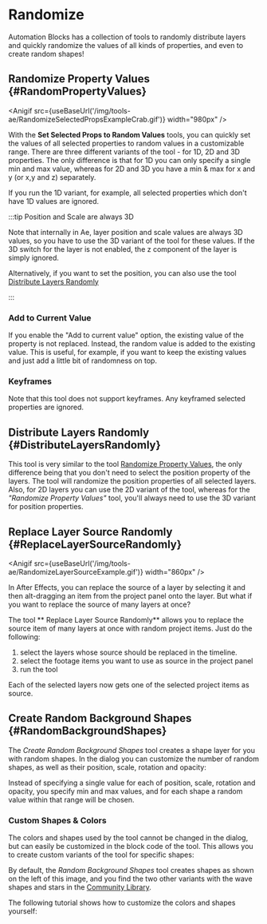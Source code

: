 


# Randomize

Automation Blocks has a collection of tools to randomly distribute layers and quickly randomize the values of all kinds of properties, and even to create random shapes!

## Randomize Property Values {#RandomPropertyValues}

<Anigif src={useBaseUrl('/img/tools-ae/RandomizeSelectedPropsExampleCrab.gif')} width="980px" />



With the **Set Selected Props to Random Values** tools, you can quickly set the values of all selected properties to random values in a customizable range. There are three different variants of the tool - for 1D, 2D and 3D properties. The only difference is that for 1D you can only specify a single min and max value, whereas for 2D and 3D you have a min & max for x and y (or x,y and z) separately.

<RetinaImg src="/img/tools-ae/RandomizeSelectedPropsUI.png" alt="Set selected properties to random values"/>

If you run the 1D variant, for example, all selected properties which don't have 1D values are ignored.

:::tip Position and Scale are always 3D

Note that internally in Ae, layer position and scale values are always 3D values, so you have to use the 3D variant of the tool for these values. If the 3D switch for the layer is not enabled, the z component of the layer is simply ignored.

Alternatively, if you want to set the position, you can also use the tool [Distribute Layers Randomly](#DistributeLayersRandomly)

:::


### Add to Current Value

If you enable the "Add to current value" option, the existing value of the property is not replaced. Instead, the random value is added to the existing value. This is useful, for example, if you want to keep the existing values and just add a little bit of randomness on top.

### Keyframes

Note that this tool does not support keyframes. Any keyframed selected properties are ignored.


## Distribute Layers Randomly {#DistributeLayersRandomly}

This tool is very similar to the tool [Randomize Property Values](#RandomPropertyValues), the only difference being that you don't need to select the position property of the layers. The tool will randomize the position properties of all selected layers. Also, for 2D layers you can use the 2D variant of the tool, whereas for the *"Randomize Property Values"* tool, you'll always need to use the 3D variant for position properties.

## Replace Layer Source Randomly {#ReplaceLayerSourceRandomly}

<Anigif src={useBaseUrl('/img/tools-ae/RandomizeLayerSourceExample.gif')} width="860px" />


In After Effects, you can replace the source of a layer by selecting it and then alt-dragging an item from the project panel onto the layer. But what if you want to replace the source of many layers at once?

The tool ** Replace Layer Source Randomly** allows you to replace the source item of many layers at once with random project items. Just do the following:

1. select the layers whose source should be replaced in the timeline.
2. select the footage items you want to use as source in the project panel
3. run the tool

Each of the selected layers now gets one of the selected project items as source.


## Create Random Background Shapes {#RandomBackgroundShapes}

The *Create Random Background Shapes* tool creates a shape layer for you with random shapes. In the dialog you can customize the number of random shapes, as well as their position, scale, rotation and opacity:

<RetinaImg src="/img/tools-ae/randomBackgroundShapesUI.png" alt="After Effects script: Create shape layer with random background shapes"/>

Instead of specifying a single value for each of position, scale, rotation and opacity, you specify min and max values, and for each shape a random value within that range will be chosen.

### Custom Shapes & Colors

The colors and shapes used by the tool cannot be changed in the dialog, but can easily be customized in the block code of the tool. This allows you to create custom variants of the tool for specific shapes:

<RetinaImg src="/img/tools-ae/randomBackgroundShapesExamples.png" alt="Create Different Random Shapes with Ae Script"/>

By default, the *Random Background Shapes* tool creates shapes as shown on the left of this image, and you find the two other variants with the wave shapes and stars in the [Community Library](/intro.mdx#CommunityLibrary). 

The following tutorial shows how to customize the colors and shapes yourself:

<Youtube id="9BMxM_cxIUU" />




